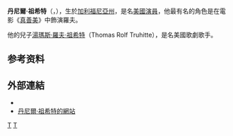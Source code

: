 '''丹尼爾·祖希特'''（{{lang-en|Daniel Truhitte}}，{{bd|1943年|9月10日||}}），生於[[加利福尼亞州|加利福尼亞州]]，是名[[美國|美國]][[演員|演員]]，他最有名的角色是在電影《[[音乐之声_(电影)|真善美]]》中飾演羅夫。 

他的兒子[[湯瑪斯·羅夫·祖希特|湯瑪斯·羅夫·祖希特]]（Thomas Rolf Truhitte），是名美國歌劇歌手。

== 参考资料 ==
{{reflist|35em}}

== 外部連結 ==
*{{imdb name|id=0874159}}
*[https://web.archive.org/web/20060925171414/http://www.dantruhitte.com/ 丹尼爾·祖希特的網站]

{{Authority control}}

{{DEFAULTSORT:Truhitte, Daniel}}
[[category:20世纪美国男演员|T]]
[[category:美國電影男演員|T]]